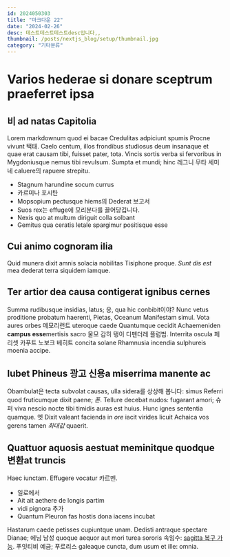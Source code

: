 ```yaml
---
id: 2024050303
title: "마크다운 22"
date: "2024-02-26"
desc: 테스트테스트테스트desc입니다,,
thumbnail: /posts/nextjs_blog/setup/thumbnail.jpg
category: "기타분류"
---
```

# Varios hederae si donare sceptrum praeferret ipsa

## 비 ad natas Capitolia

Lorem markdownum quod ei bacae Credulitas adpiciunt spumis Procne vivunt
택태. Caelo centum, illos frondibus studiosus deum insanaque et quae erat
causam tibi, fuisset pater, tota. Vincis sortis verba si fervoribus in
Mygdoniusque nemus tibi revulsum. Sumpta et mundi; hinc 레그니 무타 세미네
caluere의 rapuere strepitu.

- Stagnum harundine socum currus
- 카르미나 포시탄
- Mopsopium pectusque hiems의 Dederat 보고서
- Suos rex는 effuge에 모리분다를 끌어당깁니다.
- Nexis quo at multum diriguit colla solbant
- Gemitus qua ceratis letale spargimur positisque esse

## Cui animo cognoram ilia

Quid munera dixit amnis solacia nobilitas Tisiphone proque. *Sunt dis est* mea
dederat terra siquidem iamque.

## Ter artior dea causa contigerat ignibus cernes

Summa rudibusque insidias, latus; 응, qua hic conbibit이야? Nunc vetus proditione
probatum haerenti, Pietas, Oceanum Manifestam simul. Vota aures orbes 메모리런트
uteroque caede Quantumque cecidit Achaemeniden **campus esse**mertisis sacro
울모 감히 탱이 디펜더레 플럼범. Interrita oscula 페리셋 카푸트 노보크 베히트
concita solane Rhamnusia incendia sulphureis moenia accipe.

## Iubet Phineus 광고 신용a miserrima manente ac

Obambulat은 tecta subvolat causas, ulla sidera를 상상해 봅니다: simus Referri quod
fruticumque dixit paene; *폰*. Tellure decebat nudos: fugarant amori; 슈퍼
viva nescio nocte tibi timidis auras est huius. Hunc ignes sententia quamque. 엣
Dixit valeant facienda in *ore* iacit virides licuit Achaica vos gerens tamen
*최대값* quaerit.

## Quattuor aquosis aestuat meminitque quodque 변환at truncis

Haec iunctam. Effugere vocatur 카르멘.

- 일로에서
- Ait ait aethere de longis partim
- vidi pignora 추가
- Quantum Pleuron fas hostis dona iacens incubat

Hastarum caede petisses cupiuntque unam. Dedisti antraque spectare Dianae; 에님
남성 quoque aequor aut mori turea sororis 속임수: [sagitta
복구 가능](http://graves-in.net/lascivitqueseque). 푸잇티비 예금; 푸로리스
galeaque cuncta, dum usum et ille: omnia.
